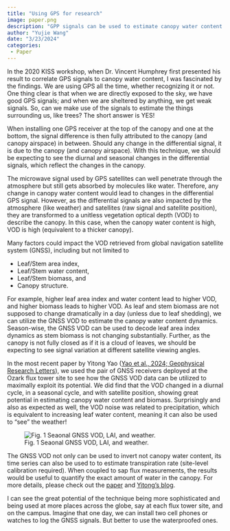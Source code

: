 ```yaml
---
title: "Using GPS for research"
image: paper.png
description: "GPP signals can be used to estimate canopy water content in various time scales"
author: "Yujie Wang"
date: "3/23/2024"
categories:
 - Paper
---
```


In the 2020 KISS workshop, when Dr. Vincent Humphrey first presented his result to correlate GPS signals to canopy water content, I was fascinated by the findings. We are using GPS all the time, whether recognizing it or not. One thing clear is that when we are directly exposed to the sky, we have good GPS signals; and when we are sheltered by anything, we get weak signals. So, can we make use of the signals to estimate the things surrounding us, like trees? The short answer is YES!

When installing one GPS receiver at the top of the canopy and one at the bottom, the signal difference is then fully attributed to the canopy (and canopy airspace) in between. Should any change in the differential signal, it is due to the canopy (and canopy airspace). With this technique, we should be expecting to see the diurnal and seasonal changes in the differential signals, which reflect the changes in the canopy.

The microwave signal used by GPS satellites can well penetrate through the atmosphere but still gets absorbed by molecules like water. Therefore, any change in canopy water content would lead to changes in the differential GPS signal. However, as the differential signals are also impacted by the atmosphere (like weather) and satellites (raw signal and satellite position), they are transformed to a unitless vegetation optical depth (VOD) to describe the canopy. In this case, when the canopy water content is high, VOD is high (equivalent to a thicker canopy).

Many factors could impact the VOD retrieved from global navigation satellite system (GNSS), including but not limited to

- Leaf/Stem area index,
- Leaf/Stem water content,
- Leaf/Stem biomass, and
- Canopy structure.

For example, higher leaf area index and water content lead to higher VOD, and higher biomass leads to higher VOD. As leaf and stem biomass are not supposed to change dramatically in a day (unless due to leaf shedding), we can utilize the GNSS VOD to estimate the canopy water content dynamics. Season-wise, the GNSS VOD can be used to decode leaf area index dynamics as stem biomass is not changing substantially. Further, as the canopy is not fully closed as if it is a cloud of leaves, we should be expecting to see signal variation at different satellite viewing angles.

In the most recent paper by Yitong Yao ([Yao et al., 2024; Geophysical Research Letters](https://doi.org/10.1029/2023GL107121)), we used the pair of GNSS receivers deployed at the Ozark flux tower site to see how the GNSS VOD data can be utilized to maximally exploit its potential. We did find that the VOD changed in a diurnal cycle, in a seasonal cycle, and with satellite position, showing great potential in estimating canopy water content and biomass. Surprisingly and also as expected as well, the VOD noise was related to precipitation, which is equivalent to increasing leaf water content, meaning it can also be used to "see" the weather!

![Fig. 1 Seaonal GNSS VOD, LAI, and weather.](vod.jpg)

The GNSS VOD not only can be used to invert not canopy water content, its time series can also be used to to estimate transpiration rate (site-level calibration required). When coupled to sap flux measurements, the results would be useful to quantify the exact amount of water in the canopy. For more details, please check out the [paper](https://doi.org/10.1029/2023GL107121) and [Yitong's blog](https://rsfralab.github.io/BlogPosts/vod_blog_March19.html).

I can see the great potential of the technique being more sophisticated and being used at more places across the globe, say at each flux tower site, and on the campus. Imagine that one day, we can install two cell phones or watches to log the GNSS signals. But better to use the waterproofed ones.
